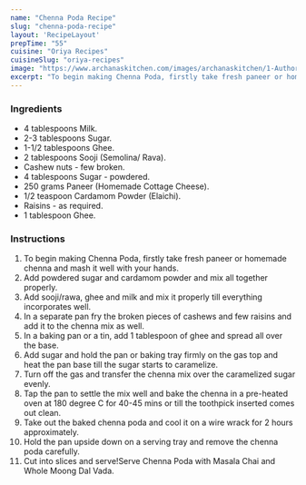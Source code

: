 ---
name: "Chenna Poda Recipe"
slug: "chenna-poda-recipe"
layout: 'RecipeLayout'
prepTime: "55"
cuisine: "Oriya Recipes"
cuisineSlug: "oriya-recipes"
image: "https://www.archanaskitchen.com/images/archanaskitchen/1-Author/Shaheen_Ali/Chhena_Poda.jpg"
excerpt: "To begin making Chenna Poda, firstly take fresh paneer or homemade chenna and mash it well with your hands"
---

### Ingredients

- 4 tablespoons Milk.
- 2-3 tablespoons Sugar.
- 1-1/2 tablespoons Ghee.
- 2 tablespoons Sooji (Semolina/ Rava).
- Cashew nuts - few broken.
- 4 tablespoons Sugar - powdered.
- 250 grams Paneer (Homemade Cottage Cheese).
- 1/2 teaspoon Cardamom Powder (Elaichi).
- Raisins - as required.
- 1 tablespoon Ghee.

### Instructions

1. To begin making Chenna Poda, firstly take fresh paneer or homemade chenna and mash it well with your hands.
1. Add powdered sugar and cardamom powder and mix all together properly.
1. Add sooji/rawa, ghee and milk and mix it properly till everything incorporates well.
1. In a separate pan fry the broken pieces of cashews and few raisins and add it to the chenna mix as well.
1. In a baking pan or a tin, add 1 tablespoon of ghee and spread all over the base.
1. Add sugar and hold the pan or baking tray firmly on the gas top and heat the pan base till the sugar starts to caramelize.
1. Turn off the gas and transfer the chenna mix over the caramelized sugar evenly.
1. Tap the pan to settle the mix well and bake the chenna in a pre-heated oven at 180 degree C for 40-45 mins or till the toothpick inserted comes out clean.
1. Take out the baked chenna poda and cool it on a wire wrack for 2 hours approximately.
1. Hold the pan upside down on a serving tray and remove the chenna poda carefully.
1. Cut into slices and serve!Serve Chenna Poda with Masala Chai and Whole Moong Dal Vada.
